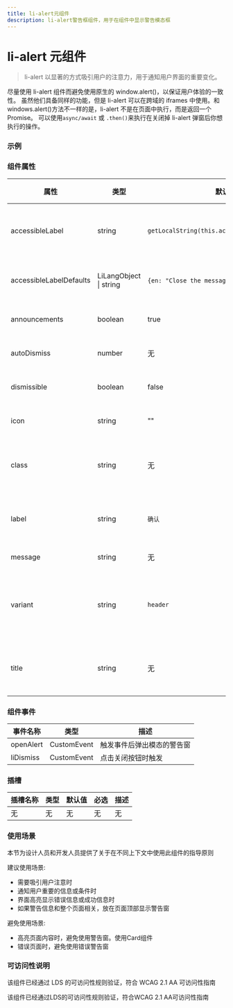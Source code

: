 ```yaml
---
title: li-alert元组件
description: li-alert警告框组件，用于在组件中显示警告模态框
---
```


# li-alert 元组件

> li-alert 以显著的方式吸引用户的注意力，用于通知用户界面的重要变化。

尽量使用 li-alert 组件而避免使用原生的 window.alert()，以保证用户体验的一致性。
虽然他们具备同样的功能，但是 li-alert 可以在跨域的 iframes 中使用。和 windows.alert()方法不一样的是，li-alert 不是在页面中执行，而是返回一个 Promise。
可以使用`async/await` 或 `.then()`来执行在关闭掉 li-alert 弹窗后你想执行的操作。

### 示例


### 组件属性

| 属性                    | 类型                   | 默认值                                          | 必选 | 描述                                                                 |
| ----------------------- | ---------------------- | ----------------------------------------------- | ---- | -------------------------------------------------------------------- |
| accessibleLabel         | string                 | `getLocalString(this.accessibleLabelDefaults)`  | no   | 为可以消除警告框的关闭按钮增加可访问性标签                           |
| accessibleLabelDefaults | LiLangObject \| string | `{en: "Close the message", cn: "关闭警告信息"}` | no   | 为弹窗提供默认可访问性内容的多语言支持                               |
| announcements           | boolean                | true                                            | no   | 在可访问性中是否启动自动播报                                         |
| autoDismiss             | number                 | 无                                              | no   | 等待毫秒数之后自动关闭警告窗                                         |
| dismissible             | boolean                | false                                           | no   | 是否包含关闭警告窗的按钮                                             |
| icon                    | string                 | ""                                              | no   | 在左侧显示代表图标的字符串                                           |
| class                   | string                 | 无                                              | no   | 基于组件自带 CSS 类基础上，自定义的 CSS 类名                         |
| label                   | string                 | `确认`                                          | no   | 警告窗标题文本，也用于可访问性的 ariaLabel                           |
| message                 | string                 | 无                                              | no   | 警告窗显示的内容                                                     |
| variant                 | string                 | `header`                                        | no   | 可以选择两个值： `header` 或 `headerless` 分别表示警告窗是否带标题栏 |
| title                   | string                 | 无                                              | no   | 当鼠标 hover 在组件时，显示在 tooltip 中的标题                       |

### 组件事件

| 事件名称  | 类型        | 描述                       |
| --------- | ----------- | -------------------------- |
| openAlert | CustomEvent | 触发事件后弹出模态的警告窗 |
| liDismiss | CustomEvent | 点击关闭按钮时触发         |

### 插槽

| 插槽名称 | 类型 | 默认值 | 必选 | 描述 |
| -------- | ---- | ------ | ---- | ---- |
| 无       | 无   | 无     | 无   | 无   |

### 使用场景

本节为设计人员和开发人员提供了关于在不同上下文中使用此组件的指导原则


<Callout emoji="❤️">
  建议使用场景: 
  
  - 需要吸引用户注意时 
  - 通知用户重要的信息或条件时 
  - 界面高亮显示错误信息或成功信息时 
  - 如果警告信息和整个页面相关，放在页面顶部显示警告窗
</Callout>

<Callout type="error" emoji="️🚫">
  避免使用场景: 
  
  - 高亮页面内容时，避免使用警告窗。使用Card组件 
  - 错误页面时，避免使用错误警告窗
</Callout>

### 可访问性说明

该组件已经通过 LDS 的可访问性规则验证，符合 WCAG 2.1 AA 可访问性指南

<Callout type="warning" emoji="✅">
  该组件已经通过LDS的可访问性规则验证，符合WCAG 2.1 AA可访问性指南
</Callout>
